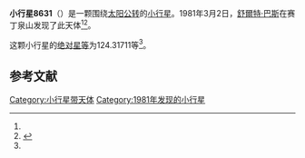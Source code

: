 {{Infobox planet
| bgcolour = #FFFFC0
| name = 8631
| symbol = 
| image = 
| caption = 
| discovery = yes
| discovery_ref = 
| discoverer = [[舒爾特·巴斯|舒爾特·巴斯]]
| discovery_site = [[赛丁泉山|赛丁泉山]] 
| discovered = 1981年3月2日
| designations = yes
| mp_name = 
| named_after = 
| alt_names = 
| mp_category = [[主带小行星|主带小行星]]
| orbit_ref = <ref name="a">[http://ssd.jpl.nasa.gov/sbdb.cgi?sstr=8631 8631] {{Wayback|url=http://ssd.jpl.nasa.gov/sbdb.cgi?sstr=8631 |date=20110609194645 }}，小行星數據庫瀏覽器（JPL Small-Body Database Browser）－[[美国国家航空航天局|美国国家航空航天局]]喷气推进实验室</ref>
| epoch = 2456400.5 (2013年4月18日更新)
| aphelion = {{convert|2.3320653|AU|km|3|abbr=on|lk=out}}
| perihelion = {{convert|2.1802035|AU|km|3|abbr=on}}
| semimajor = {{convert|2.2561344|AU|km|3|abbr=on}}
| eccentricity = 0.0336553
| period = 1237.786911 [[日|日]]<br />3.39[[儒略年|儒略年]]
| avg_speed = 
| inclination = 5.97624
| asc_node = 192.15602
| mean_anomaly = 
| arg_peri = 124.31711
| satellites = 
| physical_characteristics = yes
| dimensions = 
| mass = 
| density = 
| surface_grav = 
| escape_velocity = 
| sidereal_day = 
| axial_tilt = 
| pole_ecliptic_lat = 
| pole_ecliptic_lon = 
| albedo = 
| temperatures= 
| temp_name1 = 
| mean_temp_1 = 
| max_temp_1 = 
| temp_name2 = 
| max_temp_2 = 
| spectral_type = 
| abs_magnitude = 124.31711
}}

'''小行星8631'''（{{lang-en|8631}}）是一颗围绕[[太阳|太阳]][[公转|公转]]的[[小行星|小行星]]。1981年3月2日，[[舒爾特·巴斯|舒爾特·巴斯]]在赛丁泉山发现了此天体<ref name="a" /><ref>{{cite news|title=小行星列表|url=http://cfa-www.harvard.edu/iau/lists/NumberedMPs.txt|accessdate=2013-07-08|newspaper=哈佛大学|archive-date=2008-05-17|archive-url=https://web.archive.org/web/20080517010638/http://cfa-www.harvard.edu/iau/lists/NumberedMPs.txt|dead-url=no}}</ref>。

这颗小行星的[[绝对星等|绝对星等]]为124.31711等<ref name="a" />。

==参考文献==
{{reflist}}
{{Minor Planet Number|[[小行星8630|小行星8630]]|[[小行星8632|小行星8632]]}}

{{小天体}}

[[Category:小行星带天体|Category:小行星带天体]]
[[Category:1981年发现的小行星|Category:1981年发现的小行星]]

{{asteroid-stub}}